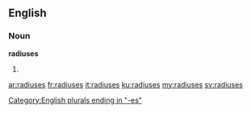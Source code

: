 ==English==

===Noun===
'''radiuses'''

# {{plural of|radius}}

[[Category:English plurals ending in "-es"]]

[[ar:radiuses]]
[[fr:radiuses]]
[[it:radiuses]]
[[ku:radiuses]]
[[my:radiuses]]
[[sv:radiuses]]